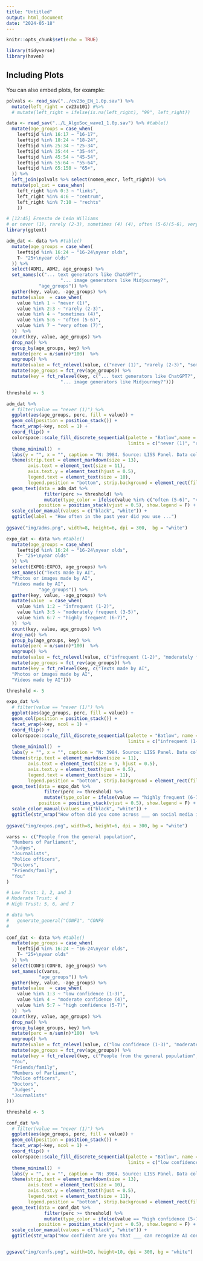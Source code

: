 ```yaml
---
title: "Untitled"
output: html_document
date: "2024-05-18"
---
```


```r
knitr::opts_chunk$set(echo = TRUE)

library(tidyverse)
library(haven)
```




## Including Plots

You can also embed plots, for example:

```r


polvals <- read_sav("../cv23o_EN_1.0p.sav") %>% 
  mutate(left_right = cv23o101) #%>% 
  # mutate(left_right = ifelse(is.na(left_right), "99", left_right))

data <- read_sav("../L_AlgoSoc_wave1_1.0p.sav") %>% #table()
  mutate(age_groups = case_when(
    leeftijd %in% 16:17 ~ "16-17",
    leeftijd %in% 18:24 ~ "18-24",
    leeftijd %in% 25:34 ~ "25-34",
    leeftijd %in% 35:44 ~ "35-44",
    leeftijd %in% 45:54 ~ "45-54",
    leeftijd %in% 55:64 ~ "55-64",
    leeftijd %in% 65:150 ~ "65+",
  )) %>% 
  left_join(polvals %>% select(nomem_encr, left_right)) %>% 
  mutate(pol_cat = case_when(
    left_right %in% 0:3 ~ "links",
    left_right %in% 4:6 ~ "centrum",
    left_right %in% 7:10 ~ "rechts"
    ))


```

```r
# [12:45] Ernesto de León Williams
# or never (1), rarely (2-3), sometimes (4) (4), often (5-6)(5-6), very often (5-6) (7)
library(ggtext)

adm_dat <- data %>% #table()
  mutate(age_groups = case_when(
    leeftijd %in% 16:24 ~ "16-24\nyear olds",
    T~ "25+\nyear olds"
  )) %>%
  select(ADM1, ADM2, age_groups) %>% 
  set_names(c("... text generators like ChatGPT?", 
                    "... image generators like Midjourney?",
            "age_groups")) %>% 
  gather(key, value, -age_groups) %>% 
  mutate(value  = case_when(
    value %in% 1 ~ "never (1)",
    value %in% 2:3 ~ "rarely (2-3)",
    value %in% 4 ~ "sometimes (4)",
    value %in% 5:6 ~ "often (5-6)",
    value %in% 7 ~ "very often (7)",
  ))  %>% 
  count(key, value, age_groups) %>% 
  drop_na() %>% 
  group_by(age_groups, key) %>% 
  mutate(perc = n/sum(n)*100)  %>% 
  ungroup() %>% 
  mutate(value = fct_relevel(value, c("never (1)", "rarely (2-3)", "sometimes (4)", "often (5-6)", "very often (7)") %>% rev)) %>% 
  mutate(age_groups = fct_rev(age_groups)) %>% 
  mutate(key = fct_relevel(key, c("... text generators like ChatGPT?", 
                    "... image generators like Midjourney?")))

threshold <- 5

adm_dat %>% 
  # filter(value == "never (1)") %>% 
  ggplot(aes(age_groups, perc, fill = value)) +
  geom_col(position = position_stack()) +
  facet_wrap(~key, ncol = 1) +
  coord_flip() +
  colorspace::scale_fill_discrete_sequential(palette = "Batlow",name = "Response",
                                             limits = c("never (1)", "rarely (2-3)", "sometimes (4)", "often (5-6)", "very often (7)"), rev = F) +
  theme_minimal()  +
  labs(y = "", x = "", caption = "N: 3984. Source: LISS Panel. Data collected on behalf of AlgoSoc (algosoc.org)") +
  theme(strip.text = element_markdown(size = 13),
        axis.text = element_text(size = 11),
        axis.text.y = element_text(hjust = 0.5),
        legend.text = element_text(size = 10),
        legend.position = "bottom", strip.background = element_rect(fill = "lightgrey", color = NA), title = element_text(hjust = 0.5, size = 15))  +
  geom_text(data = adm_dat %>% 
              filter(perc >= threshold) %>% 
              mutate(type_color = ifelse(value %in% c("often (5-6)", "very often (7)"), "black", "white")), aes(label = paste0(round(perc),"%"), color = type_color),
            position = position_stack(vjust = 0.5), show.legend = F) +
  scale_color_manual(values = c("black", "white")) +
  ggtitle(label = "How often in the past year did you use ...") 
  
ggsave("img/adms.png", width=8, height=6, dpi = 300,  bg = "white")
```




```r

expo_dat <- data %>% #table()
  mutate(age_groups = case_when(
    leeftijd %in% 16:24 ~ "16-24\nyear olds",
    T~ "25+\nyear olds"
  )) %>%
  select(EXPO1:EXPO3, age_groups) %>% 
  set_names(c("Texts made by AI",
  "Photos or images made by AI",
  "Videos made by AI",
            "age_groups")) %>% 
  gather(key, value, -age_groups) %>% 
  mutate(value  = case_when(
    value %in% 1:2 ~ "infrequent (1-2)",
    value %in% 3:5 ~ "moderately frequent (3-5)",
    value %in% 6:7 ~ "highly frequent (6-7)",
  ))  %>% 
  count(key, value, age_groups) %>% 
  drop_na() %>% 
  group_by(age_groups, key) %>% 
  mutate(perc = n/sum(n)*100)  %>% 
  ungroup() %>% 
  mutate(value = fct_relevel(value, c("infrequent (1-2)", "moderately frequent (3-5)", "highly frequent (6-7)") %>% rev)) %>% 
  mutate(age_groups = fct_rev(age_groups)) %>% 
  mutate(key = fct_relevel(key, c("Texts made by AI",
  "Photos or images made by AI",
  "Videos made by AI")))

threshold <- 5

expo_dat %>% 
  # filter(value == "never (1)") %>% 
  ggplot(aes(age_groups, perc, fill = value)) +
  geom_col(position = position_stack()) +
  facet_wrap(~key, ncol = 1) +
  coord_flip() +
  colorspace::scale_fill_discrete_sequential(palette = "Batlow", name = "Response",
                                             limits = c("infrequent (1-2)", "moderately frequent (3-5)", "highly frequent (6-7)"), rev = F) +
  theme_minimal()  +
  labs(y = "", x = "", caption = "N: 3984. Source: LISS Panel. Data collected on behalf of AlgoSoc (algosoc.org)") +
  theme(strip.text = element_markdown(size = 11),
        axis.text = element_text(size = 9, hjust = 0.5),
        axis.text.y = element_text(hjust = 0.5),
        legend.text = element_text(size = 11),
        legend.position = "bottom", strip.background = element_rect(fill = "lightgrey", color = NA), title = element_text(hjust = 0.5, size = 12))  +
  geom_text(data = expo_dat %>% 
              filter(perc >= threshold) %>% 
              mutate(type_color = ifelse(value == "highly frequent (6-7)", "black", "white")), aes(label = paste0(round(perc),"%"), color = type_color),
            position = position_stack(vjust = 0.5), show.legend = F) +
  scale_color_manual(values = c("black", "white")) +
  ggtitle(str_wrap("How often did you come across ___ on social media in the past year?", 80))
  
ggsave("img/expos.png", width=8, height=6, dpi = 300, bg = "white")

```




```r

varss <- c("People from the general population",
  "Members of Parliament",
  "Judges",
  "Journalists",
  "Police officers",
  "Doctors",
  "Friends/family",
  "You"
)

# Low Trust: 1, 2, and 3
# Moderate Trust: 4
# High Trust: 5, 6, and 7

# data %>% 
#   generate_general("CONF1", "CONF8
#   
  
conf_dat <- data %>% #table()
  mutate(age_groups = case_when(
    leeftijd %in% 16:24 ~ "16-24\nyear olds",
    T~ "25+\nyear olds"
  )) %>%
  select(CONF1:CONF8, age_groups) %>% 
  set_names(c(varss,
            "age_groups")) %>% 
  gather(key, value, -age_groups) %>% 
  mutate(value  = case_when(
    value %in% 1:3 ~ "low confidence (1-3)",
    value %in% 4 ~ "moderate confidence (4)",
    value %in% 5:7 ~ "high confidence (5-7)",
  ))  %>% 
  count(key, value, age_groups) %>% 
  drop_na() %>% 
  group_by(age_groups, key) %>% 
  mutate(perc = n/sum(n)*100)  %>% 
  ungroup() %>% 
  mutate(value = fct_relevel(value, c("low confidence (1-3)", "moderate confidence (4)", "high confidence (5-7)") %>% rev)) %>% 
  mutate(age_groups = fct_rev(age_groups)) %>% 
  mutate(key = fct_relevel(key, c("People from the general population",
  "You",
  "Friends/family",
  "Members of Parliament",
  "Police officers",
  "Doctors",
  "Judges",
  "Journalists"
)))

threshold <- 5

conf_dat %>% 
  # filter(value == "never (1)") %>% 
  ggplot(aes(age_groups, perc, fill = value)) +
  geom_col(position = position_stack()) +
  facet_wrap(~key, ncol = 1) +
  coord_flip() +
  colorspace::scale_fill_discrete_sequential(palette = "Batlow", name = "Response",
                                             limits = c("low confidence (1-3)", "moderate confidence (4)", "high confidence (5-7)"), rev = F) +
  theme_minimal()  +
  labs(y = "", x = "", caption = "N: 3984. Source: LISS Panel. Data collected on behalf of AlgoSoc (algosoc.org)") +
  theme(strip.text = element_markdown(size = 13),
        axis.text = element_text(size = 10),
        axis.text.y = element_text(hjust = 0.5),
        legend.text = element_text(size = 11),
        legend.position = "bottom", strip.background = element_rect(fill = "lightgrey", color = NA), title = element_text(hjust = 0.5, size = 15))  +
  geom_text(data = conf_dat %>% 
              filter(perc >= threshold) %>% 
              mutate(type_color = ifelse(value == "high confidence (5-7)", "black", "white")), aes(label = paste0(round(perc),"%"), color = type_color),
            position = position_stack(vjust = 0.5), show.legend = F) +
  scale_color_manual(values = c("black", "white")) +
  ggtitle(str_wrap("How confident are you that ___ can recognize AI content?", 80))


ggsave("img/confs.png", width=10, height=10, dpi = 300, bg = "white")

```

